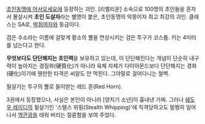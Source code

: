 [[초인동맹에 어서오세요]]에 등장하는 괴인. [리벨리온] 소속으로 100명의 초인들을 혼자서 몰살시켜 '''초인 도살자'''라는 별명이 붙은, 초인동맹의 악몽이자 최고 최강의 괴인. 클래스는 SA로, [[박쥐여자]]와 동급이다.

검은 수소라는 이름에 걸맞게 황소의 뿔을 연상시키는 검은 투구가 코스튬. 키는 4미터를 넘는다고 한다.

'''무엇보다도 단단해지는 초인력'''을 보유하고 있는데, 이 단단해진다는 개념이 단순히 내구력이 높아지는 경질화(硬質化)가 아니라 육체 자체가 다이아몬드보다 단단해지는 경화(硬化)이기에 웬만한 타격은 씨알도 안 먹힌다. 그야말로 걸어다니는 철벽.

필살기는 투구의 뿔로 들이받는 레드 혼(Red Horn).

3권에서 등장했으나, 사실은 본인이 아니라 [양치기 소년]이 흉내낸 가짜. 그러나 [[쉐도우 레이디]]의 필살기인 '스텔스 위핑(Stealth Whipping)'에 직격당하고도 멀쩡히 일어나서 [[역관광]]을 태워 버리는 절륜함을 보여 주었다.
